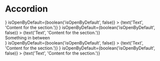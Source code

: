 
<Meta title="Components/Accordion" component={Accordion} />

# Accordion

<ArgsTable of={Accordion} />

<Canvas>
  <Story name="default">
    <Accordion
      timeoutMilliseconds={number('TimeoutMilliseconds', 1500)}
      transitionHeightPx={number('TransitionHeightPx', 600)}
      title={
        <Box display="flex">
          <Title variant="h3">{text('Title', 'Section Title')}</Title>
          <IconTooltip
            m="8px"
            mt="16px"
            name="info"
            content="Tooltip content."
          />
        </Box>
      }
      isOpenByDefault={boolean('isOpenByDefault', false)}
    >
      {text('Text', 'Content for the section.')}
    </Accordion>
    <Accordion
      timeoutMilliseconds={number('TimeoutMilliseconds', 1500)}
      transitionHeightPx={number('TransitionHeightPx', 600)}
      title={
        <Box display="flex">
          <Title variant="h3">{text('Title', 'Section Title')}</Title>
          <IconTooltip
            m="8px"
            mt="16px"
            name="info"
            content="Tooltip content."
          />
        </Box>
      }
      isOpenByDefault={boolean('isOpenByDefault', false)}
    >
      {text('Text', 'Content for the section.')}
    </Accordion>
    <div style={{ padding: '10px' }}>Something in between</div>
    <Accordion
      timeoutMilliseconds={number('TimeoutMilliseconds', 1500)}
      transitionHeightPx={number('TransitionHeightPx', 600)}
      title={
        <Box display="flex">
          <Title variant="h3">{text('Title', 'Section Title')}</Title>
          <IconTooltip
            m="8px"
            mt="16px"
            name="info"
            content="Tooltip content."
          />
        </Box>
      }
      isOpenByDefault={boolean('isOpenByDefault', false)}
    >
      {text('Text', 'Content for the section.')}
    </Accordion>
    <Accordion
      timeoutMilliseconds={number('TimeoutMilliseconds', 1500)}
      transitionHeightPx={number('TransitionHeightPx', 600)}
      title={
        <Box display="flex">
          <Title variant="h3">{text('Title', 'Section Title')}</Title>
          <IconTooltip
            m="8px"
            mt="16px"
            name="info"
            content="Tooltip content."
          />
        </Box>
      }
      isOpenByDefault={boolean('isOpenByDefault', false)}
    >
      {text('Text', 'Content for the section.')}
    </Accordion>
  </Story>
</Canvas>
